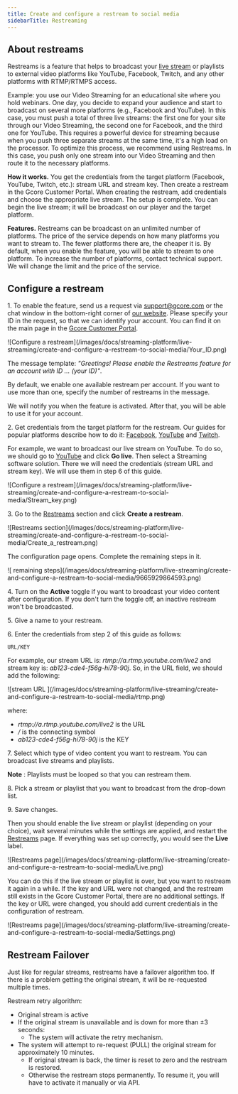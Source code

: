 ---
title: Create and configure a restream to social media
sidebarTitle: Restreaming
---

## About restreams

Restreams is a feature that helps to broadcast your [live stream](/streaming-platform/live-streaming/create-a-live-stream) or playlists to external video platforms like YouTube, Facebook, Twitch, and any other platforms with RTMP/RTMPS access.

Example: you use our Video Streaming for an educational site where you hold webinars. One day, you decide to expand your audience and start to broadcast on several more platforms (e.g., Facebook and YouTube). In this case, you must push a total of three live streams: the first one for your site through our Video Streaming, the second one for Facebook, and the third one for YouTube. This requires a powerful device for streaming because when you push three separate streams at the same time, it's a high load on the processor. To optimize this process, we recommend using Restreams. In this case, you push only one stream into our Video Streaming and then route it to the necessary platforms.

**How it works.** You get the credentials from the target platform (Facebook, YouTube, Twitch, etc.): stream URL and stream key. Then create a restream in the Gcore Customer Portal. When creating the restream, add credentials and choose the appropriate live stream. The setup is complete. You can begin the live stream; it will be broadcast on our player and the target platform.

**Features.** Restreams can be broadcast on an unlimited number of platforms. The price of the service depends on how many platforms you want to stream to. The fewer platforms there are, the cheaper it is. By default, when you enable the feature, you will be able to stream to one platform. To increase the number of platforms, contact technical support. We will change the limit and the price of the service.

## Configure a restream

1\. To enable the feature, send us a request via [support@gcore.com](mailto:support@gcore.com) or the chat window in the bottom-right corner of [our website](https://gcore.com). Please specify your ID in the request, so that we can identify your account. You can find it on the main page in the [Gcore Customer Portal](https://accounts.gcore.com/reports/dashboard).


<Frame>![Configure a restream](/images/docs/streaming-platform/live-streaming/create-and-configure-a-restream-to-social-media/Your_ID.png)</Frame>



The message template: _"Greetings! Please enable the Restreams feature for an account with ID … (your ID)"_.

By default, we enable one available restream per account. If you want to use more than one, specify the number of restreams in the message.

We will notify you when the feature is activated. After that, you will be able to use it for your account.

2\. Get credentials from the target platform for the restream. Our guides for popular platforms describe how to do it: [Facebook](https://en-gb.facebook.com/help/587160588142067?helpref=faq_content), [YouTube](https://support.google.com/youtube/answer/2907883?hl=en) and [Twitch](https://help.twitch.tv/s/article/twitch-stream-key-faq).

For example, we want to broadcast our live stream on YouTube. To do so, we should go to [YouTube](https://youtube.com) and click **Go live**. Then select a Streaming software solution. There we will need the credentials (stream URL and stream key). We will use them in step 6 of this guide.


<Frame>![Configure a restream](/images/docs/streaming-platform/live-streaming/create-and-configure-a-restream-to-social-media/Stream_key.png)</Frame>



3\. Go to the [Restreams](https://streaming.gcore.com/restreams/list) section and click **Create a restream**.


<Frame>![Restreams section](/images/docs/streaming-platform/live-streaming/create-and-configure-a-restream-to-social-media/Create_a_restream.png)</Frame>



The configuration page opens. Complete the remaining steps in it.


<Frame>![ remaining steps](/images/docs/streaming-platform/live-streaming/create-and-configure-a-restream-to-social-media/9665929864593.png)</Frame>



4\. Turn on the **Active** toggle if you want to broadcast your video content after configuration. If you don't turn the toggle off, an inactive restream won't be broadcasted.

5\. Give a name to your restream.

6\. Enter the credentials from step 2 of this guide as follows:

```
URL/KEY
 ```

For example, our stream URL is: _rtmp://a.rtmp.youtube.com/live2_ and stream key is: _ab123-cde4-f56g-hi78-90j_. So, in the URL field, we should add the following:


<Frame>![stream URL ](/images/docs/streaming-platform/live-streaming/create-and-configure-a-restream-to-social-media/rtmp.png)</Frame>



where:

  * _rtmp://a.rtmp.youtube.com/live2_ is the URL
  * _/_ is the connecting symbol
  * _ab123-cde4-f56g-hi78-90j_ is the KEY



7\. Select which type of video content you want to restream. You can broadcast live streams and playlists.

**Note** : Playlists must be looped so that you can restream them.

8\. Pick a stream or playlist that you want to broadcast from the drop-down list.

9\. Save changes.

Then you should enable the live stream or playlist (depending on your choice), wait several minutes while the settings are applied, and restart the [Restreams](https://streaming.gcore.com/restreams/list) page. If everything was set up correctly, you would see the **Live** label.


<Frame>![Restreams page](/images/docs/streaming-platform/live-streaming/create-and-configure-a-restream-to-social-media/Live.png)</Frame>



You can do this if the live stream or playlist is over, but you want to restream it again in a while. If the key and URL were not changed, and the restream still exists in the Gcore Customer Portal, there are no additional settings. If the key or URL were changed, you should add current credentials in the configuration of restream.


<Frame>![Restreams page](/images/docs/streaming-platform/live-streaming/create-and-configure-a-restream-to-social-media/Settings.png)</Frame>


## Restream Failover

Just like for regular streams, restreams have a failover algorithm too. 
If there is a problem getting the original stream, it will be re-requested multiple times.

Restream retry algorithm:
- Original stream is active
- If the original stream is unavailable and is down for more than ±3 seconds:
  - The system will activate the retry mechanism.
- The system will attempt to re-request (PULL) the original stream for approximately 10 minutes. 
  - If original stream is back, the timer is reset to zero and the restream is restored. 
  - Otherwise the restream stops permanently. To resume it, you will have to activate it manually or via API.
